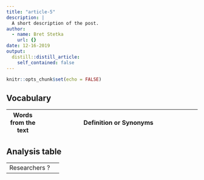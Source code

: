 ```yaml
---
title: "article-5"
description: |
  A short description of the post.
author:
  - name: Bret Stetka
    url: {}
date: 12-16-2019
output:
  distill::distill_article:
    self_contained: false
---
```


```r
knitr::opts_chunk$set(echo = FALSE)
```



## Vocabulary

| Words from the text |  Definition or Synonyms                                                                  |
| ------------------- | ---------------------------------------------------------------------------------------- |



## Analysis table

|                        |                                |
|------------------------|--------------------------------|
| Researchers ?                |   |
